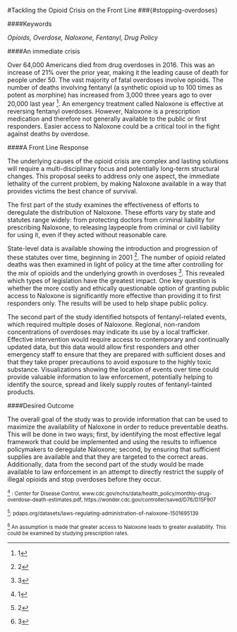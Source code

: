 #Tackling the Opioid Crisis on the Front Line
###{#stopping-overdoses}


####Keywords

*Opioids, Overdose, Naloxone, Fentanyl, Drug Policy*


####An immediate crisis

Over 64,000 Americans died from drug overdoses in 2016. This was an increase of 21% over the prior year, making it the leading cause of death for people under 50. The vast majority of fatal overdoses involve opioids. The number of deaths involving fentanyl (a synthetic opioid up to 100 times as potent as morphine) has increased from 3,000 three years ago to over 20,000 last year ^[1]. An emergency treatment called Naloxone is effective at reversing fentanyl overdoses. However, Naloxone is a prescription medication and therefore not generally available to the public or first responders. Easier access to Naloxone could be a critical tool in the fight against deaths by overdose.

####A Front Line Response

The underlying causes of the opioid crisis are complex and lasting solutions will require a multi-disciplinary focus and potentially long-term structural changes. This proposal seeks to address only one aspect, the immediate lethality of the current problem, by making Naloxone available in a way that provides victims the best chance of survival.

The first part of the study examines the effectiveness of efforts to deregulate the distribution of Naloxone. These efforts vary by state and statutes range widely: from protecting doctors from criminal liability for prescribing Naloxone, to releasing laypeople from criminal or civil liability for using it, even if they acted without reasonable care.

State-level data is available showing the introduction and progression of these statutes over time, beginning in 2001 ^[2]. The number of opioid related deaths was then examined in light of policy at the time after controlling for the mix of opioids and the underlying growth in overdoses ^[3]. This revealed which types of legislation have the greatest impact. One key question is whether the more costly and ethically questionable option of granting public access to Naloxone is significantly more effective than providing it to first responders only. The results will be used to help shape public policy.

The second part of the study identified hotspots of fentanyl-related events, which required multiple doses of Naloxone. Regional, non-random concentrations of overdoses may indicate its use by a local trafficker. Effective intervention would require access to contemporary and continually updated data, but this data would allow first responders and other emergency staff to ensure that they are prepared with sufficient doses and that they take proper precautions to avoid exposure to the highly toxic substance. Visualizations showing the location of events over time could provide valuable information to law enforcement, potentially helping to identify the source, spread and likely supply routes of fentanyl-tainted products.

####Desired Outcome

The overall goal of the study was to provide information that can be used to maximize the availability of Naloxone in order to reduce preventable deaths. This will be done in two ways; first, by identifying the most effective legal framework that could be implemented and using the results to influence policymakers to deregulate Naloxone; second, by ensuring that sufficient supplies are available and that they are targeted to the correct areas. Additionally, data from the second part of the study would be made available to law enforcement in an attempt to directly restrict the supply of illegal opioids and stop overdoses before they occur.   


<sup>^[1] : Center for Disease Control, www.cdc.gov/nchs/data/health_policy/monthly-drug-overdose-death-estimates.pdf,
https://wonder.cdc.gov/controller/saved/D76/D15F907  

<sup>^[2]: pdaps.org/datasets/laws-regulating-administration-of-naloxone-1501695139  

<sup>^[3] An assumption is made that greater access to Naloxone leads to greater availability. This could be examined by studying prescription rates.
